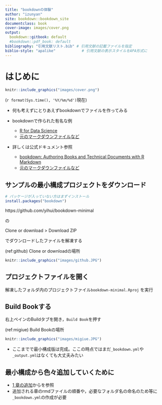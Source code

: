 ---
title: "bookdownの体験"
author: "izunyan"
site: bookdown::bookdown_site
documentclass: book
cover-image: images/cover.png
output:
  bookdown::gitbook: default
  #bookdown::pdf_book: default
bibliography: "引用文献リスト.bib" # 引用文献の記載ファイルを指定
biblio-style: "apalike"            # 引用文献の表示スタイルをAPA形式に
---
# はじめに {-}

```{r cover, echo=FALSE,  out.width='60%'}
knitr::include_graphics("images/cover.png")
```

(`r format(Sys.time(), '%Y/%m/%d')`現在)

* 何も考えずにとりあえずbookdownでファイルを作ってみる
  
* bookdownで作られた有名な例
    + [R for Data Science](https://r4ds.had.co.nz/)
    + [元のマークダウンファイルなど](https://github.com/hadley/r4ds)

* 詳しくは公式ドキュメント参照
    - [bookdown: Authoring Books and Technical Documents with R Markdown](https://bookdown.org/yihui/bookdown/)
    - [元のマークダウンファイルなど](https://github.com/rstudio/bookdown/tree/master/inst/examples)

## サンプルの最小構成プロジェクトをダウンロード {-}

```{r eval=FALSE}
# パッケージが入っていない方はまずインストール
install.packages("bookdown")
```

https://github.com/yihui/bookdown-minimal

の

Clone or download > Download ZIP

でダウンロードしたファイルを解凍する

(ref:github) Clone or downloadの場所

```{r github, echo=FALSE, fig.align='center', fig.cap='(ref:github)', out.width='70%'}
knitr::include_graphics("images/github.JPG")
```

## プロジェクトファイルを開く {-}

解凍したフォルダ内のプロジェクトファイル`bookdown-minimal.Rproj` を実行

## Build Bookする {-}

右上ペインのBuildタブを開き，`Build Book`を押す

(ref:migiue) Build Bookの場所

```{r migiue, echo=FALSE, fig.align='center', fig.cap='(ref:migiue)', out.width='70%'}
knitr::include_graphics("images/migiue.JPG")
```

* ここまでで最小構成版は完成。ここの時点ではまだ`_bookdown.yml`や`_output.yml`はなくても大丈夫みたい

## 最小構成から色々追加していくために {-}

* [1 章の追加](#intro)からを参照
* 追加される章のrmdファイルの順番や，必要なフォルダ名の命名のため等に`_bookdown.yml`の作成が必要
